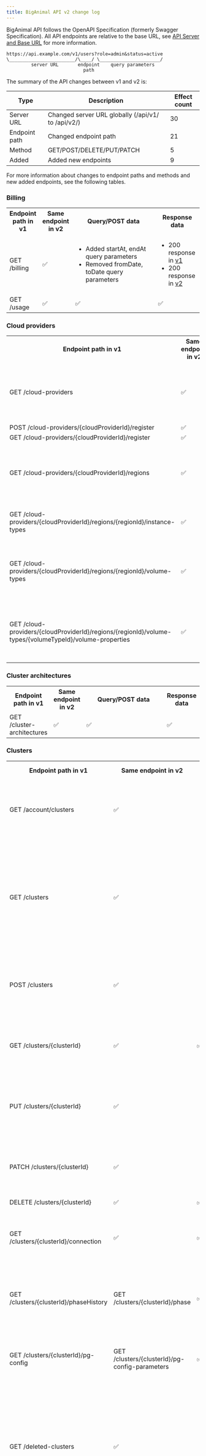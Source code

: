 ```yaml
---
title: BigAnimal API v2 change log
---
```


BigAnimal API follows the OpenAPI Specification (formerly Swagger Specification). All API endpoints are relative to the base URL, see [API Server and Base URL](https://swagger.io/docs/specification/api-host-and-base-path/) for more information.

```
https://api.example.com/v1/users?role=admin&status=active
\________________________/\____/ \______________________/
         server URL       endpoint    query parameters
                            path
```

The summary of the API changes between v1 and v2 is:

| Type          | Description                                        | Effect count |
| ------------- | -------------------------------------------------- | ------------ |
| Server URL    | Changed server URL globally (/api/v1/ to /api/v2/) | 30           |
| Endpoint path | Changed endpoint path                              | 21           |
| Method        | GET/POST/DELETE/PUT/PATCH                          | 5            |
| Added         | Added new endpoints                                | 9            |
 

For more information about changes to endpoint paths and methods and new added endpoints, see the following tables.

### Billing 

<table>
<tr>
<th style="width: 50px">
Endpoint path in v1
</th>
<th style="width: 50px">
Same endpoint in v2
</th>
<th style="width: 200px">
Query/POST data
</th>
<th>
Response data
</th>
</tr>
<tr>
<td>
GET /billing
</td>
<td>
&#x2705;
</td>
<td>
<ul><li>Added startAt, endAt query parameters</li><li>Removed fromDate, toDate query parameters </li></ul>
</td>
<td>
<ul>
    <li>
        200 response in <a href="https://portal.enterprisedb.network/api/docs/?urls.primaryName=v1#/Billing/getBilling">v1</a>
    </li>
     <li>
        200 response in <a href="https://portal.enterprisedb.network/api/docs/?urls.primaryName=v2#/Billing/getBilling">v2</a>
    </li>
</ul>
</td>
</tr>
<tr>
<td>
GET /usage
</td>
<td>
&#x2705;
</td>
<td>
&#x2705;
</td>
<td>
&#x2705;
</td>
</tr>
</table>

### Cloud providers

<table>
<tr>
<th style="width: 50px">
Endpoint path in v1
</th>
<th style="width: 50px">
Same endpoint in v2
</th>
<th style="width: 200px">
Query/POST data
</th>
<th>
Response data
</th>
</tr>
<tr>
<td>
GET /cloud-providers
</td>
<td>
&#x2705;
</td>
<td>
<ul><li>Added q, sort query parameters</li></ul>
</td>
<td>
<ul>
    <li>
        200 response in <a href="https://portal.enterprisedb.network/api/docs/?urls.primaryName=v1#/Cloud%20Providers/getCloudProviders">v1</a>
    </li>
     <li>
        200 response in <a href="https://portal.enterprisedb.network/api/docs/?urls.primaryName=v2#/Cloud%20Providers/getCloudProviders">v2</a>
    </li>
</ul>
</td>
</tr>
<tr>
<td>
POST /cloud-providers/&#123;cloudProviderId}/register
</td>
<td>
&#x2705;
</td>
<td>
&#x2705;
</td>
<td>
&#x2705;
</td>
</tr>
<tr>
<td>
GET /cloud-providers/&#123;cloudProviderId}/register
</td>
<td>
&#x2705;
</td>
<td>
&#x2705;
</td>
<td>
&#x2705;
</td>
</tr>
<tr>
<td>
GET /cloud-providers/&#123;cloudProviderId}/regions
</td>
<td>
&#x2705;
</td>
<td>
<ul><li>Added q, sort query parameters</li></ul>
</td>
<td>
<ul>
    <li>
        200 response in <a href="https://portal.enterprisedb.network/api/docs/?urls.primaryName=v1#/Cloud%20Providers/getCloudProviderRegions">v1</a>
    </li>
     <li>
        200 response in <a href="https://portal.enterprisedb.network/api/docs/?urls.primaryName=v2#/Cloud%20Providers/getCloudProviderRegions">v2</a>
    </li>
</ul>
</td>
</tr>
<tr>
<td>
GET /cloud-providers/&#123;cloudProviderId}/regions/&#123;regionId}/instance-types
</td>
<td>
&#x2705;
</td>
<td>
<ul><li>Added q, sort query parameters</li></ul>
</td>
<td>
&#x2705;
</td>
</tr>
<tr>
<td>
GET /cloud-providers/&#123;cloudProviderId}/regions/&#123;regionId}/volume-types
</td>
<td>
&#x2705;
</td>
<td>
<ul><li>Added q, sort query parameters </li></ul>
</td>
<td>
<ul>
    <li>
        200 response in <a href="https://portal.enterprisedb.network/api/docs/?urls.primaryName=v1#/Cloud%20Providers/getCloudProviderRegionVolumeTypes">v1</a>
    </li>
     <li>
        200 response in <a href="https://portal.enterprisedb.network/api/docs/?urls.primaryName=v2#/Cloud%20Providers/getCloudProviderRegionVolumeTypes">v1</a>
    </li>
</ul>
</td>
</tr>
<tr>
<td>
GET /cloud-providers/&#123;cloudProviderId}/regions/&#123;regionId}/volume-types/&#123;volumeTypeId}/volume-properties
</td>
<td>
&#x2705;
</td>
<td>
<ul><li>Added q, sort query parameters </li></ul>
</td>
<td>
<ul>
    <li>
        200 response in <a href="https://portal.enterprisedb.network/api/docs/?urls.primaryName=v1#/Cloud%20Providers/getCloudProviderRegionVolumeTypeVolumeProperties">v1</a>
    </li>
     <li>
        200 response in <a href="https://portal.enterprisedb.network/api/docs/?urls.primaryName=v2#/Cloud%20Providers/getVolumeProperties">v2</a>
    </li>
</ul>
</td>
</tr>
</table>

### Cluster architectures

<table>
<tr>
<th style="width: 50px">
Endpoint path in v1
</th>
<th style="width: 50px">
Same endpoint in v2
</th>
<th style="width: 200px">
Query/POST data
</th>
<th>
Response data
</th>
</tr>

<tr>
<td>
GET /cluster-architectures
</td>
<td>
&#x2705;
</td>
<td>
&#x2705;
</td>
<td>
&#x2705;
</td>
</tr>

</table>

### Clusters

<table>
<tr>
<th style="width: 50px">
Endpoint path in v1
</th>
<th style="width: 50px">
Same endpoint in v2
</th>
<th style="width: 200px">
Query/POST data
</th>
<th>
Response data
</th>
</tr>

<tr>
<td>
GET /account/clusters
</td>
<td>
&#x2705;
</td>
<td>
<ul><li>Added q, sort query parameters </li></ul>
</td>
<td>
<ul>
    <li>
        200 response in <a href="https://portal.enterprisedb.network/api/docs/?urls.primaryName=v1#/Clusters/getAccountClustersOverview">v1</a>
    </li>
     <li>
        200 response in <a href="https://portal.enterprisedb.network/api/docs/?urls.primaryName=v2#/Clusters/getAccountClustersOverview">v2</a>
    </li>
</ul>
</td>
</tr>

<tr>
<td>
GET /clusters
</td>
<td>
&#x2705;
</td>
<td>
<ul><li>Added regionIds, pgTypeIds, pgVersionIds query parameters </li><li>Removed provider, region, pgType, pgVersion query parameters </li></ul>
</td>
<td>
<ul>
    <li>
        200 response in <a href="https://portal.enterprisedb.network/api/docs/?urls.primaryName=v1#/Clusters/getClusters">v1</a>
    </li>
     <li>
        200 response in <a href="https://portal.enterprisedb.network/api/docs/?urls.primaryName=v2#/Clusters/getClusters">v2</a>
    </li>
</ul>
</td>
</tr>

<tr>
<td>
POST /clusters
</td>
<td>
&#x2705;
</td>
<td>
<ul>
    <li>
        request body in <a href="https://portal.enterprisedb.network/api/docs/?urls.primaryName=v1#/Clusters/createCluster">v1</a>
    </li>
     <li>
        request body in <a href="https://portal.enterprisedb.network/api/docs/?urls.primaryName=v2#/Clusters/createCluster">v2</a>
    </li>
</ul>
</td>
<td>
<ul>
    <li>
        202 response in <a href="https://portal.enterprisedb.network/api/docs/?urls.primaryName=v1#/Clusters/createCluster">v1</a>
    </li>
     <li>
        202 response in <a href="https://portal.enterprisedb.network/api/docs/?urls.primaryName=v2#/Clusters/createCluster">v2</a>
    </li>
</ul>
</td>
</tr>

<tr>
<td>
GET /clusters/&#123;clusterId}
</td>
<td>
&#x2705;
</td>
<td>
&#x2705;
</td>
<td>
<ul>
    <li>
        200 response in <a href="https://portal.enterprisedb.network/api/docs/?urls.primaryName=v1#/Clusters/getCluster">v1</a>
    </li>
     <li>
        200 response in <a href="https://portal.enterprisedb.network/api/docs/?urls.primaryName=v2#/Clusters/getCluster">v2</a>
    </li>
</ul>
</td>
</tr>

<tr>
<td>
PUT /clusters/&#123;clusterId}
</td>
<td>
&#x2705;
</td>
<td>
<ul>
    <li>
        request body in <a href="https://portal.enterprisedb.network/api/docs/?urls.primaryName=v1#/Clusters/updateCluster">v1</a>
    </li>
     <li>
        request body in <a href="https://portal.enterprisedb.network/api/docs/?urls.primaryName=v2#/Clusters/updateCluster">v2</a>
    </li>
</ul>
</td>
<td>
<ul>
    <li>
        202 response in <a href="https://portal.enterprisedb.network/api/docs/?urls.primaryName=v1#/Clusters/updateCluster">v1</a>
    </li>
     <li>
        202 response in <a href="https://portal.enterprisedb.network/api/docs/?urls.primaryName=v2#/Clusters/updateCluster">v2</a>
    </li>
</ul>
</td>
</tr>

<tr>
<td>
PATCH /clusters/&#123;clusterId}
</td>
<td>
&#x2705;
</td>
<td>
<ul>
    <li>
        request body in <a href="https://portal.enterprisedb.network/api/docs/?urls.primaryName=v1#/Clusters/patchCluster">v1</a>
    </li>
     <li>
        request body in <a href="https://portal.enterprisedb.network/api/docs/?urls.primaryName=v2#/Clusters/patchCluster">v2</a>
    </li>
</ul>
</td>
<td>
<ul>
    <li>
        202 response in <a href="https://portal.enterprisedb.network/api/docs/?urls.primaryName=v1#/Clusters/patchCluster">v1</a>
    </li>
     <li>
        202 response in <a href="https://portal.enterprisedb.network/api/docs/?urls.primaryName=v2#/Clusters/patchCluster">v2</a>
    </li>
</ul>
</td>
</tr>

<tr>
<td>
DELETE /clusters/&#123;clusterId}
</td>
<td>
&#x2705;
</td>
<td>
&#x2705;
</td>
<td>
&#x2705;
</td>
</tr>

<tr>
<td>
GET /clusters/&#123;clusterId}/connection
</td>
<td>
&#x2705;
</td>
<td>
&#x2705;
</td>
<td>
<ul>
    <li>
        200 response in <a href="https://portal.enterprisedb.network/api/docs/?urls.primaryName=v1#/Clusters/getClusterConnection">v1</a>
    </li>
     <li>
        200 response in <a href="https://portal.enterprisedb.network/api/docs/?urls.primaryName=v2#/Clusters/getClusterConnection">v2</a>
    </li>
</ul>
</td>
</tr>

<tr>
<td>
GET /clusters/&#123;clusterId}/phaseHistory
</td>
<td>
GET /clusters/&#123;clusterId}/phase
</td>
<td>
&#x2705;
</td>
<td>
<ul>
    <li>
        200 response in <a href="https://portal.enterprisedb.network/api/docs/?urls.primaryName=v1#/Clusters/getClusterPhaseHistory">v1</a>
    </li>
     <li>
        200 response in <a href="https://portal.enterprisedb.network/api/docs/?urls.primaryName=v2#/Clusters/getClusterPhases">v2</a>
    </li>
</ul>
</td>
</tr>

<tr>
<td>
GET /clusters/&#123;clusterId}/pg-config
</td>
<td>
GET /clusters/&#123;clusterId}/pg-config-parameters
</td>
<td>
&#x2705;
</td>
<td>
<ul>
    <li>
        200 response in <a href="https://portal.enterprisedb.network/api/docs/?urls.primaryName=v1#/Clusters/getClusterPgConfig">v1</a>
    </li>
     <li>
        200 response in <a href="https://portal.enterprisedb.network/api/docs/?urls.primaryName=v2#/Clusters/getClusterPgConfig">v2</a>
    </li>
</ul>
</td>
</tr>

<tr>
<td>
GET /deleted-clusters
</td>
<td>
&#x2705;
</td>
<td>
<ul><li>Added regionIds, pgTypeIds, pgVersionIds query parameters</li><li>Removed provider, region, pgType, pgVersion query parameters </li></ul>
</td>
<td>
<ul>
    <li>
        200 response in <a href="https://portal.enterprisedb.network/api/docs/?urls.primaryName=v1#/Clusters/getDeletedClusters">v1</a>
    </li>
     <li>
        200 response in <a href="https://portal.enterprisedb.network/api/docs/?urls.primaryName=v2#/Clusters/getDeletedClusters">v2</a>
    </li>
</ul>
</td>
</tr>

<tr>
<td>
GET /deleted-clusters/&#123;clusterId}
</td>
<td>
&#x2705;
</td>
<td>
&#x2705;
</td>
<td>
<ul>
    <li>
        200 response in <a href="https://portal.enterprisedb.network/api/docs/?urls.primaryName=v1#/Clusters/getDeletedCluster">v1</a>
    </li>
     <li>
        200 response in <a href="https://portal.enterprisedb.network/api/docs/?urls.primaryName=v2#/Clusters/getDeletedCluster">v2</a>
    </li>
</ul>
</td>
</tr>

<tr>
<td>
GET /pg-configs
</td>
<td>
GET /pg-config-parameters
</td>
<td>
<ul><li>Added q, sort query parameters </li></ul>
</td>
<td>
<ul>
    <li>
        200 response in <a href="https://portal.enterprisedb.network/api/docs/?urls.primaryName=v1#/Clusters/getPgConfig">v1</a>
    </li>
     <li>
        200 response in <a href="https://portal.enterprisedb.network/api/docs/?urls.primaryName=v2#/Postgres/getPgConfigParameters">v2</a>
    </li>
</ul>
</td>
</tr>

</table>

### Events

<table>
<tr>
<th style="width: 50px">
Endpoint path in v1
</th>
<th style="width: 50px">
Same endpoint in v2
</th>
<th style="width: 200px">
Query/POST data
</th>
<th>
Response data
</th>
</tr>

<tr>
<td>
POST /events
</td>
<td>
&#x2705;
</td>
<td>
<ul>
    <li>
        request body in <a href="https://portal.enterprisedb.network/api/docs/?urls.primaryName=v1#/Events/runSearchForEvents">v1</a>
    </li>
     <li>
        request body in <a href="https://portal.enterprisedb.network/api/docs/?urls.primaryName=v2#/Events/runSearchForEvents">v2</a>
    </li>
</ul>
</td>
<td>
<ul>
    <li>
        200 response in <a href="https://portal.enterprisedb.network/api/docs/?urls.primaryName=v1#/Events/runSearchForEvents">v1</a>
    </li>
     <li>
        200 response in <a href="https://portal.enterprisedb.network/api/docs/?urls.primaryName=v2#/Events/runSearchForEvents">v2</a>
    </li>
    <li>Added 415 response </li>
</ul>
</td>
</tr>

<tr>
<td>
GET /events/metadata
</td>
<td>
GET /events-metadata
</td>
<td>
<ul><li>beginWindow, endWindow query parameters were changed to startAt, endAt</li></ul>
</td>
<td>
<ul>
    <li>
        200 response in <a href="https://portal.enterprisedb.network/api/docs/?urls.primaryName=v1#/Events/listMetadata">v1</a>
    </li>
     <li>
        200 response in <a href="https://portal.enterprisedb.network/api/docs/?urls.primaryName=v2#/Events/listMetadata">v2</a>
    </li>
</ul>
</td>
</tr>
</table>

### Organizations

<table>
<tr>
<th style="width: 50px">
Endpoint path in v1
</th>
<th style="width: 50px">
Same endpoint in v2
</th>
<th style="width: 200px">
Query/POST data
</th>
<th>
Response data
</th>
</tr>

<tr>
<td>
GET /account/clusters
</td>
<td>
&#x2705;
</td>
<td>
<ul>
    <li>Added q, sort query parameters </li>
</ul>
</td>
<td>
<ul>
    <li>
        200 response in <a href="https://portal.enterprisedb.network/api/docs/?urls.primaryName=v1#/Organizations/getAccountClustersOverview">v1</a>
    </li>
     <li>
        200 response in <a href="https://portal.enterprisedb.network/api/docs/?urls.primaryName=v2#/Organizations/getAccountClustersOverview">v2</a>
    </li>
</ul>
</td>
</tr>

<tr>
<td>
GET /account/news
</td>
<td>
&#x2705;
</td>
<td>
<ul>
    <li>Added q, sort query parameters </li>
</ul>
</td>
<td>
<ul>
    <li>
        200 response in <a href="https://portal.enterprisedb.network/api/docs/?urls.primaryName=v1#/Organizations/getAccountNews">v1</a>
    </li>
     <li>
        200 response in <a href="https://portal.enterprisedb.network/api/docs/?urls.primaryName=v2#/Organizations/getAccountNews">v2</a>
    </li>
</ul>
</td>
</tr>

<tr>
<td>
GET /account/notifications
</td>
<td>
&#x2705;
</td>
<td>
<ul>
    <li>Added q, sort query parameters </li>
</ul>
</td>
<td>
<ul>
    <li>
        200 response in <a href="https://portal.enterprisedb.network/api/docs/?urls.primaryName=v1#/Organizations/getAccountNotifications">v1</a>
    </li>
     <li>
        200 response in <a href="https://portal.enterprisedb.network/api/docs/?urls.primaryName=v2#/Organizations/getAccountNotifications">v2</a>
    </li>
</ul>
</td>
</tr>

</table>

### Permissions

<table>
<tr>
<th style="width: 50px">
Endpoint path in v1
</th>
<th style="width: 50px">
Same endpoint in v2
</th>
<th style="width: 200px">
Query/POST data
</th>
<th>
Response data
</th>
</tr>

<tr>
<td>
GET /admin/permissions
</td>
<td>
GET /permissions
</td>
<td>
&#x2705;
</td>
<td>
<ul>
    <li>
        200 response in <a href="https://portal.enterprisedb.network/api/docs/?urls.primaryName=v1#/Permissions/listPermissions">v1</a>
    </li>
     <li>
        200 response in <a href="https://portal.enterprisedb.network/api/docs/?urls.primaryName=v2#/Permissions/listPermissions">v2</a>
    </li>
</ul>
</td>
</tr>

<tr>
<td>
GET /admin/roles/&#123;roleId}/permissions
</td>
<td>
GET /roles/&#123;roleId}/permissions
</td>
<td>
&#x2705;
</td>
<td>
<ul>
    <li>
        200 response in <a href="https://portal.enterprisedb.network/api/docs/?urls.primaryName=v1#/Permissions/listRolePermissions">v1</a>
    </li>
     <li>
        200 response in <a href="https://portal.enterprisedb.network/api/docs/?urls.primaryName=v2#/Permissions/listRolePermissions">v2</a>
    </li>
</ul>
</td>
</tr>


</table>

### Postgres types

<table>
<tr>
<th style="width: 50px">
Endpoint path in v1
</th>
<th style="width: 50px">
Same endpoint in v2
</th>
<th style="width: 200px">
Query/POST data
</th>
<th>
Response data
</th>
</tr>

<tr>
<td>
GET /postgres-types
</td>
<td>
GET /pg-types
</td>
<td>
<ul>
    <li>Added q, sort query parameters </li>
</ul>
</td>
<td>
<ul>
    <li>
        200 response in <a href="https://portal.enterprisedb.network/api/docs/?urls.primaryName=v1#/Postgres%20Types/getPostgresTypes">v1</a>
    </li>
     <li>
        200 response in <a href="https://portal.enterprisedb.network/api/docs/?urls.primaryName=v2#/Postgres/getPgTypes">v2</a>
    </li>
</ul>
</td>
</tr>

</table>

### Postgres versions

<table>
<tr>
<th style="width: 50px">
Endpoint path in v1
</th>
<th style="width: 50px">
Same endpoint in v2
</th>
<th style="width: 200px">
Query/POST data
</th>
<th>
Response data
</th>
</tr>

<tr>
<td>
GET /postgres-versions
</td>
<td>
GET /pg-versions
</td>
<td>
<ul>
    <li>Added q, sort query parameters </li>
</ul>
</td>
<td>
<ul>
    <li>
        200 response in <a href="https://portal.enterprisedb.network/api/docs/?urls.primaryName=v1#/Postgres%20Versions/getPostgresVersions">v1</a>
    </li>
     <li>
        200 response in <a href="https://portal.enterprisedb.network/api/docs/?urls.primaryName=v2#/Postgres/getPgVersions">v2</a>
    </li>
</ul>
</td>
</tr>

</table>

### Provider

<table>
<tr>
<th style="width: 50px">
Endpoint path in v1
</th>
<th style="width: 50px">
Same endpoint in v2
</th>
<th style="width: 200px">
Query/POST data
</th>
<th>
Response data
</th>
</tr>

<tr>
<td>
GET /auth/provider
</td>
<td>
&#x2705;
</td>
<td>
&#x2705;
</td>
<td>
<ul>
    <li>
        200 response in <a href="https://portal.enterprisedb.network/api/docs/?urls.primaryName=v1#/Provider/getProvider">v1</a>
    </li>
     <li>
        200 response in <a href="https://portal.enterprisedb.network/api/docs/?urls.primaryName=v2#/Provider/getProvider">v2</a>
    </li>
</ul>
</td>
</tr>

</table>

### Roles

<table>
<tr>
<th style="width: 50px">
Endpoint path in v1
</th>
<th style="width: 50px">
Same endpoint in v2
</th>
<th style="width: 200px">
Query/POST data
</th>
<th>
Response data
</th>
</tr>

<tr>
<td>
GET /admin/roles
</td>
<td>
GET /roles
</td>
<td>
&#x2705;
</td>
<td>
<ul>
    <li>
        200 response in <a href="https://portal.enterprisedb.network/api/docs/?urls.primaryName=v1#/Roles/getRoles">v1</a>
    </li>
     <li>
        200 response in <a href="https://portal.enterprisedb.network/api/docs/?urls.primaryName=v2#/Roles/getRoles">v2</a>
    </li>
</ul>
</td>
</tr>

<tr>
<td>
GET /admin/roles/&#123;roleId}
</td>
<td>
GET /roles/&#123;roleId}
</td>
<td>
&#x2705;
</td>
<td>
<ul>
    <li>
        200 response in <a href="https://portal.enterprisedb.network/api/docs/?urls.primaryName=v1#/Roles/getRole">v1</a>
    </li>
     <li>
        200 response in <a href="https://portal.enterprisedb.network/api/docs/?urls.primaryName=v2#/Roles/getRole">v2</a>
    </li>
</ul>
</td>
</tr>

<tr>
<td>
POST /admin/roles/&#123;roleId}
</td>
<td>
PUT /roles/&#123;roleId}
</td>
<td>
<ul>
    <li>
        request body in <a href="https://portal.enterprisedb.network/api/docs/?urls.primaryName=v1#/Roles/resetRole">v1</a>
    </li>
     <li>
        request body in <a href="https://portal.enterprisedb.network/api/docs/?urls.primaryName=v2#/Roles/resetRole">v2</a>
    </li>
</ul>
</td>
<td>
<ul>
    <li>
        200 response in <a href="https://portal.enterprisedb.network/api/docs/?urls.primaryName=v1#/Roles/resetRole">v1</a>
    </li>
     <li>
        200 response in <a href="https://portal.enterprisedb.network/api/docs/?urls.primaryName=v2#/Roles/resetRole">v2</a>
    </li>
</ul>
</td>
</tr>

<tr>
<td>
GET /admin/roles/&#123;roleId}/permissions
</td>
<td>
GET /roles/&#123;roleId}/permissions
</td>
<td>
&#x2705;
</td>
<td>
<ul>
    <li>
        200 response in <a href="https://portal.enterprisedb.network/api/docs/?urls.primaryName=v1#/Roles/listRolePermissions">v1</a>
    </li>
     <li>
        200 response in <a href="https://portal.enterprisedb.network/api/docs/?urls.primaryName=v2#/Roles/listRolePermissions">v2</a>
    </li>
</ul>
</td>
</tr>

<tr>
<td>
GET /admin/roles/&#123;roleId}/users
</td>
<td>
GET /roles/&#123;roleId}/users
</td>
<td>
<ul>
    <li>Added q, sort query parameters </li>
</ul>
</td>
<td>
<ul>
    <li>
        200 response in <a href="https://portal.enterprisedb.network/api/docs/?urls.primaryName=v1#/Roles/listRoleUsers">v1</a>
    </li>
     <li>
        200 response in <a href="https://portal.enterprisedb.network/api/docs/?urls.primaryName=v2#/Roles/listRoleUsers">v2</a>
    </li>
</ul>
</td>
</tr>

<tr>
<td>
GET /admin/users/&#123;userId}/roles
</td>
<td>
GET /users/&#123;userId}/roles
</td>
<td>
<ul>
    <li>Added q, sort query parameters </li>
</ul>
</td>
<td>
<ul>
    <li>
        200 response in <a href="https://portal.enterprisedb.network/api/docs/?urls.primaryName=v1#/Roles/listUserRoles">v1</a>
    </li>
     <li>
        200 response in <a href="https://portal.enterprisedb.network/api/docs/?urls.primaryName=v2#/Roles/listUserRoles">v2</a>
    </li>
</ul>
</td>
</tr>

<tr>
<td>
POST /admin/users/&#123;userId}/roles
</td>
<td>
PUT /users/&#123;userId}/roles
</td>
<td>
<ul>
    <li>
        request body in <a href="https://portal.enterprisedb.network/api/docs/?urls.primaryName=v1#/Roles/assignUserRoles">v1</a>
    </li>
     <li>
        request body in <a href="https://portal.enterprisedb.network/api/docs/?urls.primaryName=v2#/Roles/updateUserRoles">v2</a>
    </li>
</ul>
</td>
<td>
<ul>
    <li>
        200 response in <a href="https://portal.enterprisedb.network/api/docs/?urls.primaryName=v1#/Roles/assignUserRoles">v1</a>
    </li>
     <li>
        200 response in <a href="https://portal.enterprisedb.network/api/docs/?urls.primaryName=v2#/Roles/updateUserRoles">v2</a>
    </li>
</ul>
</td>
</tr>

</table>

### Status

<table>
<tr>
<th style="width: 50px">
Endpoint path in v1
</th>
<th style="width: 50px">
Same endpoint in v2
</th>
<th style="width: 200px">
Query/POST data
</th>
<th>
Response data
</th>
</tr>

<tr>
<td>
GET /status/maintenance-windows
</td>
<td>
&#x2705;
</td>
<td>
&#x2705;
</td>
<td>
<ul>
    <li>
        200 response in <a href="https://portal.enterprisedb.network/api/docs/?urls.primaryName=v1#/Status/getMaintenanceWindows">v1</a>
    </li>
     <li>
        200 response in <a href="https://portal.enterprisedb.network/api/docs/?urls.primaryName=v2#/Status/getMaintenanceWindows">v2</a>
    </li>
</ul>
</td>
</tr>

<tr>
<td>
GET /status/outages
</td>
<td>
&#x2705;
</td>
<td>
&#x2705;
</td>
<td>
<ul>
    <li>
        200 response in <a href="https://portal.enterprisedb.network/api/docs/?urls.primaryName=v1#/Status/getOutages">v1</a>
    </li>
     <li>
        200 response in <a href="https://portal.enterprisedb.network/api/docs/?urls.primaryName=v2#/Status/getOutages">v2</a>
    </li>
</ul>
</td>
</tr>
</table>

### Users

<table>
<tr>
<th style="width: 50px">
Endpoint path in v1
</th>
<th style="width: 50px">
Same endpoint in v2
</th>
<th style="width: 200px">
Query/POST data
</th>
<th>
Response data
</th>
</tr>

<tr>
<td>
GET /admin/roles/&#123;roleId}/users
</td>
<td>
GET /roles/&#123;roleId}/users
</td>
<td>
<ul>
    <li>Added q, sort query parameters </li>
</ul>
</td>
<td>
<ul>
    <li>
        200 response in <a href="https://portal.enterprisedb.network/api/docs/?urls.primaryName=v1#/Users/listRoleUsers">v1</a>
    </li>
     <li>
        200 response in <a href="https://portal.enterprisedb.network/api/docs/?urls.primaryName=v2#/Users/listRoleUsers">v2</a>
    </li>
</ul>
</td>
</tr>

<tr>
<td>
GET /admin/users
</td>
<td>
GET /users
</td>
<td>
&#x2705;
</td>
<td>
<ul>
    <li>
        200 response in <a href="https://portal.enterprisedb.network/api/docs/?urls.primaryName=v1#/Users/getUsers">v1</a>
    </li>
     <li>
        200 response in <a href="https://portal.enterprisedb.network/api/docs/?urls.primaryName=v2#/Users/getUsers">v2</a>
    </li>
</ul>
</td>
</tr>

<tr>
<td>
GET /admin/users/&#123;userId}
</td>
<td>
GET /users/&#123;userId}
</td>
<td>
&#x2705;
</td>
<td>
<ul>
    <li>
        200 response in <a href="https://portal.enterprisedb.network/api/docs/?urls.primaryName=v1#/Users/getUser">v1</a>
    </li>
     <li>
        200 response in <a href="https://portal.enterprisedb.network/api/docs/?urls.primaryName=v2#/Users/getUser">v2</a>
    </li>
</ul>
</td>
</tr>

<tr>
<td>
GET /admin/users/&#123;userId}/roles
</td>
<td>
GET /users/&#123;userId}/roles
</td>
<td>
<ul>
    <li>Added q, sort query parameters </li>
</ul>
</td>
<td>
<ul>
    <li>
        200 response in <a href="https://portal.enterprisedb.network/api/docs/?urls.primaryName=v1#/Users/listUserRoles">v1</a>
    </li>
     <li>
        200 response in <a href="https://portal.enterprisedb.network/api/docs/?urls.primaryName=v2#/Users/listUserRoles">v2</a>
    </li>
</ul>
</td>
</tr>

<tr>
<td>
POST /admin/users/&#123;userId}/roles
</td>
<td>
PUT /users/&#123;userId}/roles
</td>
<td>
<ul>
    <li>
        request body in <a href="https://portal.enterprisedb.network/api/docs/?urls.primaryName=v1#/Users/assignUserRoles">v1</a>
    </li>
     <li>
        request body in <a href="https://portal.enterprisedb.network/api/docs/?urls.primaryName=v2#/Users/updateUserRoles">v2</a>
    </li>
</ul>
</td>
<td>
<ul>
    <li>
        200 response in <a href="https://portal.enterprisedb.network/api/docs/?urls.primaryName=v1#/Users/assignUserRoles">v1</a>
    </li>
     <li>
        200 response in <a href="https://portal.enterprisedb.network/api/docs/?urls.primaryName=v2#/Users/updateUserRoles">v2</a>
    </li>
</ul>
</td>
</tr>

<tr>
<td>
GET /user-info
</td>
<td>
&#x2705;
</td>
<td>
&#x2705;
</td>
<td>
&#x2705;
</td>
</tr>

</table>

### Auth

<table>
<tr>
<th style="width: 50px">
Endpoint path in v1
</th>
<th style="width: 50px">
Same endpoint in v2
</th>
<th style="width: 200px">
Query/POST data
</th>
<th>
Response data
</th>
</tr>

<tr>
<td>
POST /auth/token
</td>
<td>
&#x2705;
</td>
<td>
&#x2705;
</td>
<td>
&#x2705;
</td>
</tr>

</table>

### New endpoints

<table>
<tr>
<th>
Endpoint path in v2
</th>
<th>
Reference link
</th>
</tr>

<tr>
<td>
GET /usage-csv
</td>
<td>
<a href="https://portal.enterprisedb.network/api/docs/?urls.primaryName=v2#/Billing/getUsageReportFile">usage-csv</a>
</td>
</tr>

<tr>
<td>
POST /clusters/&#123;clusterId}/restore
</td>
<td>
<a href="https://portal.enterprisedb.network/api/docs/?urls.primaryName=v2#/Clusters/restoreCluster">restore</a>
</td>
</tr>

<tr>
<td>
POST /deleted-clusters/&#123;clusterId}/restore
</td>
<td>
<a href="https://portal.enterprisedb.network/api/docs/?urls.primaryName=v2#/Clusters/restoreDeletedCluster">restore</a>
</td>
</tr>

<tr>
<td>
GET /.well-known/jwks
</td>
<td>
<a href="https://portal.enterprisedb.network/api/docs/?urls.primaryName=v2#/JWKS/getJwksJson">jwks</a>
</td>
</tr>

<tr>
<td>
PUT /pg-config-evaluate
</td>
<td>
<a href="https://portal.enterprisedb.network/api/docs/?urls.primaryName=v2#/Postgres/runPgConfigEvaluation">pg-config-evaluate</a>
</td>
</tr>

<tr>
<td>
GET /identity-providers
</td>
<td>
<a href="https://portal.enterprisedb.network/api/docs/?urls.primaryName=v2#/Subscription/getIdentityProviders">identity-providers</a>
</td>
</tr>


</table>